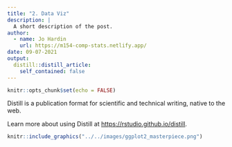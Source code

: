 ```yaml
---
title: "2. Data Viz"
description: |
  A short description of the post.
author:
  - name: Jo Hardin
    url: https://m154-comp-stats.netlify.app/
date: 09-07-2021
output:
  distill::distill_article:
    self_contained: false
---
```



```r
knitr::opts_chunk$set(echo = FALSE)
```

Distill is a publication format for scientific and technical writing, native to the web.

Learn more about using Distill at <https://rstudio.github.io/distill>.


```r
knitr::include_graphics("../../images/ggplot2_masterpiece.png")
```
